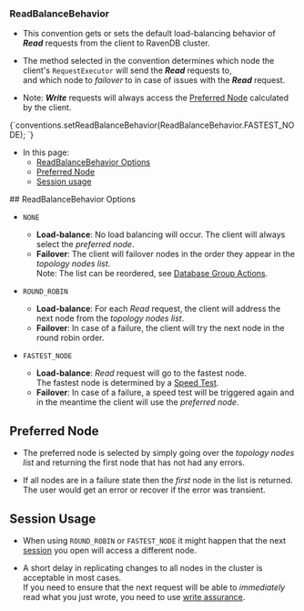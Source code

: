 
<Admonition type="note" title="">

### ReadBalanceBehavior

* This convention gets or sets the default load-balancing behavior of ***Read*** requests from the client to RavenDB cluster.  

* The method selected in the convention determines which node the client's `RequestExecutor` will send the ***Read*** requests to,  
  and which node to *failover* to in case of issues with the ***Read*** request.  

* Note: ***Write*** requests will always access the [Preferred Node](../../client-api/configuration/load-balance-and-failover.mdx#preferred-node) calculated by the client.  

<TabItem value="ReadBalanceBehavior" label="ReadBalanceBehavior">
<CodeBlock language="java">
{`conventions.setReadBalanceBehavior(ReadBalanceBehavior.FASTEST_NODE);
`}
</CodeBlock>
</TabItem>

* In this page:  
  * [ReadBalanceBehavior Options](../../client-api/configuration/load-balance-and-failover.mdx#readbalancebehavior-options)  
  * [Preferred Node](../../client-api/configuration/load-balance-and-failover.mdx#preferred-node) 
  * [Session usage](../../client-api/configuration/load-balance-and-failover.mdx#session-usage) 
</Admonition>
## ReadBalanceBehavior Options

  * `NONE`  
    * **Load-balance**: No load balancing will occur. The client will always select the _preferred node_.  
    * **Failover**: The client will failover nodes in the order they appear in the _topology nodes list_.  
      Note: The list can be reordered, see [Database Group Actions](../../studio/database/settings/manage-database-group.mdx#database-group-topology---actions).  

  * `ROUND_ROBIN`  
    * **Load-balance**: For each _Read_ request, the client will address the next node from the _topology nodes list_.  
    * **Failover**: In case of a failure, the client will try the next node in the round robin order. 

  * `FASTEST_NODE`  
    * **Load-balance**: _Read_ request will go to the fastest node.  
      The fastest node is determined by a [Speed Test](../../client-api/cluster/speed-test.mdx).  
    * **Failover**: In case of a failure, a speed test will be triggered again and in the meantime the client will use the _preferred node_.  


## Preferred Node

* The preferred node is selected by simply going over the _topology nodes list_ and returning the first node that has not had any errors.  

* If all nodes are in a failure state then the _first_ node in the list is returned. The user would get an error or recover if the error was transient.  


## Session Usage

* When using `ROUND_ROBIN` or `FASTEST_NODE` it might happen that the next [session](../../client-api/session/opening-a-session.mdx) you open will access a different node.  

* A short delay in replicating changes to all nodes in the cluster is acceptable in most cases.  
  If you need to ensure that the next request will be able to _immediately_ read what you just wrote, 
  you need to use [write assurance](../../client-api/session/saving-changes.mdx#waiting-for-replication---write-assurance).  



